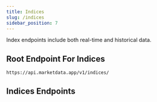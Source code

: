 ```yaml
---
title: Indices
slug: /indices
sidebar_position: 7
---
```


Index endpoints include both real-time and historical data.

## Root Endpoint For Indices
```
https://api.marketdata.app/v1/indices/
```

## Indices Endpoints


<DocCardList items={useCurrentSidebarCategory().items} />
